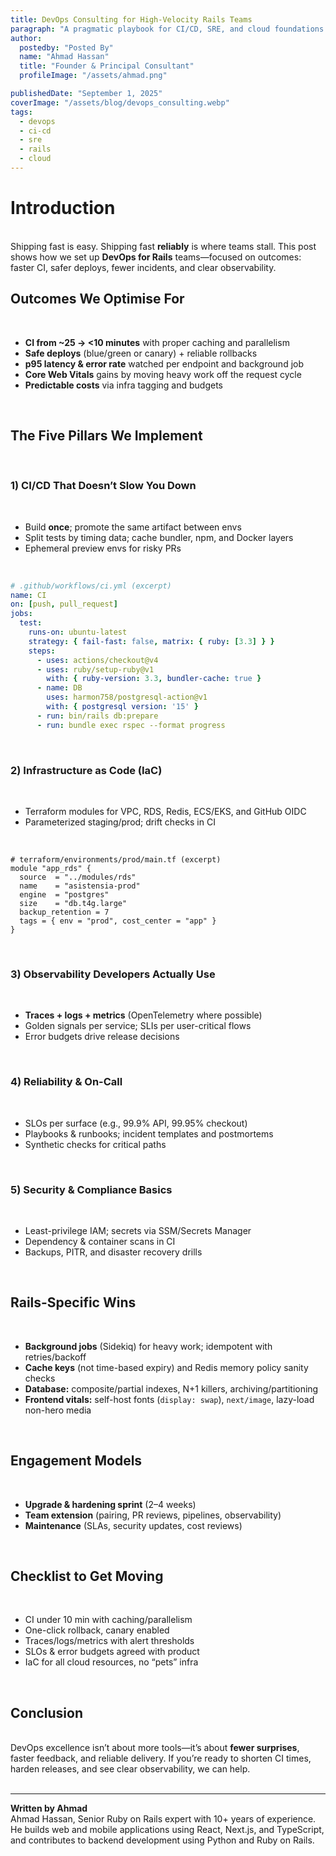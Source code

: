 ```yaml
---
title: DevOps Consulting for High-Velocity Rails Teams
paragraph: "A pragmatic playbook for CI/CD, SRE, and cloud foundations that speed up delivery without risking uptime."
author:
  postedby: "Posted By"
  name: "Ahmad Hassan"
  title: "Founder & Principal Consultant"
  profileImage: "/assets/ahmad.png"

publishedDate: "September 1, 2025"
coverImage: "/assets/blog/devops_consulting.webp"
tags:
  - devops
  - ci-cd
  - sre
  - rails
  - cloud
---
```


<h1 className="font-bold text-2xl text-gray-500">Introduction</h1>
<br/>
Shipping fast is easy. Shipping fast <strong>reliably</strong> is where teams stall. This post shows how we set up <strong>DevOps for Rails</strong> teams—focused on outcomes: faster CI, safer deploys, fewer incidents, and clear observability.
<br/>

<h2 className="font-bold text-2xl text-gray-500">Outcomes We Optimise For</h2>
<br/>
<ul className="list-disc pl-8">
  <li><strong>CI from ~25 → &lt;10 minutes</strong> with proper caching and parallelism</li>
  <li><strong>Safe deploys</strong> (blue/green or canary) + reliable rollbacks</li>
  <li><strong>p95 latency &amp; error rate</strong> watched per endpoint and background job</li>
  <li><strong>Core Web Vitals</strong> gains by moving heavy work off the request cycle</li>
  <li><strong>Predictable costs</strong> via infra tagging and budgets</li>
</ul>
<br/>

<h2 className="font-bold text-2xl text-gray-500">The Five Pillars We Implement</h2>
<br/>

<h3 className="font-bold text-xl text-gray-500">1) CI/CD That Doesn’t Slow You Down</h3>
<br/>
<ul className="list-disc pl-8">
  <li>Build <strong>once</strong>; promote the same artifact between envs</li>
  <li>Split tests by timing data; cache bundler, npm, and Docker layers</li>
  <li>Ephemeral preview envs for risky PRs</li>
</ul>
<br/>

```yaml
# .github/workflows/ci.yml (excerpt)
name: CI
on: [push, pull_request]
jobs:
  test:
    runs-on: ubuntu-latest
    strategy: { fail-fast: false, matrix: { ruby: [3.3] } }
    steps:
      - uses: actions/checkout@v4
      - uses: ruby/setup-ruby@v1
        with: { ruby-version: 3.3, bundler-cache: true }
      - name: DB
        uses: harmon758/postgresql-action@v1
        with: { postgresql version: '15' }
      - run: bin/rails db:prepare
      - run: bundle exec rspec --format progress
```
<br/>

<h3 className="font-bold text-xl text-gray-500">2) Infrastructure as Code (IaC)</h3>
<br/>
<ul className="list-disc pl-8">
  <li>Terraform modules for VPC, RDS, Redis, ECS/EKS, and GitHub OIDC</li>
  <li>Parameterized staging/prod; drift checks in CI</li>
</ul>
<br/>

```hcl
# terraform/environments/prod/main.tf (excerpt)
module "app_rds" {
  source  = "../modules/rds"
  name    = "asistensia-prod"
  engine  = "postgres"
  size    = "db.t4g.large"
  backup_retention = 7
  tags = { env = "prod", cost_center = "app" }
}
```
<br/>

<h3 className="font-bold text-xl text-gray-500">3) Observability Developers Actually Use</h3>
<br/>
<ul className="list-disc pl-8">
  <li><strong>Traces + logs + metrics</strong> (OpenTelemetry where possible)</li>
  <li>Golden signals per service; SLIs per user-critical flows</li>
  <li>Error budgets drive release decisions</li>
</ul>
<br/>

<h3 className="font-bold text-xl text-gray-500">4) Reliability &amp; On-Call</h3>
<br/>
<ul className="list-disc pl-8">
  <li>SLOs per surface (e.g., 99.9% API, 99.95% checkout)</li>
  <li>Playbooks &amp; runbooks; incident templates and postmortems</li>
  <li>Synthetic checks for critical paths</li>
</ul>
<br/>

<h3 className="font-bold text-xl text-gray-500">5) Security &amp; Compliance Basics</h3>
<br/>
<ul className="list-disc pl-8">
  <li>Least-privilege IAM; secrets via SSM/Secrets Manager</li>
  <li>Dependency &amp; container scans in CI</li>
  <li>Backups, PITR, and disaster recovery drills</li>
</ul>
<br/>

<h2 className="font-bold text-2xl text-gray-500">Rails-Specific Wins</h2>
<br/>
<ul className="list-disc pl-8">
  <li><strong>Background jobs</strong> (Sidekiq) for heavy work; idempotent with retries/backoff</li>
  <li><strong>Cache keys</strong> (not time-based expiry) and Redis memory policy sanity checks</li>
  <li><strong>Database:</strong> composite/partial indexes, N+1 killers, archiving/partitioning</li>
  <li><strong>Frontend vitals:</strong> self-host fonts (<code>display: swap</code>), <code>next/image</code>, lazy-load non-hero media</li>
</ul>
<br/>

<h2 className="font-bold text-2xl text-gray-500">Engagement Models</h2>
<br/>
<ul className="list-disc pl-8">
  <li><strong>Upgrade &amp; hardening sprint</strong> (2–4 weeks)</li>
  <li><strong>Team extension</strong> (pairing, PR reviews, pipelines, observability)</li>
  <li><strong>Maintenance</strong> (SLAs, security updates, cost reviews)</li>
</ul>
<br/>

<h2 className="font-bold text-2xl text-gray-500">Checklist to Get Moving</h2>
<br/>
<ul className="list-disc pl-8">
  <li>CI under 10 min with caching/parallelism</li>
  <li>One-click rollback, canary enabled</li>
  <li>Traces/logs/metrics with alert thresholds</li>
  <li>SLOs &amp; error budgets agreed with product</li>
  <li>IaC for all cloud resources, no “pets” infra</li>
</ul>
<br/>

<h2 className="font-bold text-2xl text-gray-500">Conclusion</h2>
<br/>
DevOps excellence isn’t about more tools—it’s about <strong>fewer surprises</strong>, faster feedback, and reliable delivery. If you’re ready to shorten CI times, harden releases, and see clear observability, we can help.
<br/>
<br/>

---
<strong>Written by Ahmad</strong><br/>
Ahmad Hassan, Senior Ruby on Rails expert with 10+ years of experience. He builds web and mobile applications using React, Next.js, and TypeScript, and contributes to backend development using Python and Ruby on Rails.
